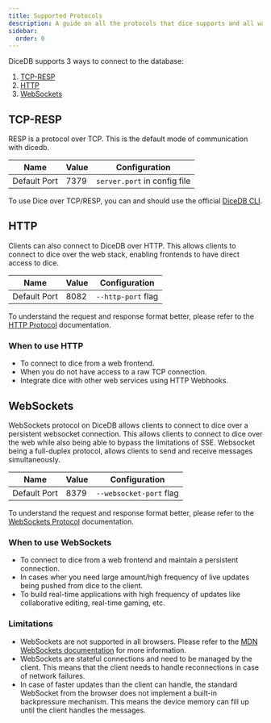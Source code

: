 ```yaml
---
title: Supported Protocols
description: A guide on all the protocols that dice supports and all ways to connect to dice.
sidebar:
  order: 0
---
```


DiceDB supports 3 ways to connect to the database:

1. [TCP-RESP](#tcp-resp)
2. [HTTP](#http)
3. [WebSockets](#websockets)

## TCP-RESP

RESP is a protocol over TCP. This is the default mode of communication with dicedb.

| Name         | Value | Configuration                |
| ------------ | ----- | ---------------------------- |
| Default Port | 7379  | `server.port` in config file |

To use Dice over TCP/RESP, you can and should use the official [DiceDB CLI](https://github.com/DiceDB/cli).

## HTTP

Clients can also connect to DiceDB over HTTP. This allows clients to connect to dice over the web stack, enabling frontends to have direct access to dice.

| Name         | Value | Configuration      |
| ------------ | ----- | ------------------ |
| Default Port | 8082  | `--http-port` flag |

[//]: # "For all commands except `QWATCH`, the HTTP API is synchronous and will return the result of the command immediately."
[//]: #
[//]: # "For [`QWATCH`](/commands/qwatch), we use [SSE](https://developer.mozilla.org/en-US/docs/Web/API/Server-sent_events/Using_server-sent_events) to be able to respond with changes to the result set of the queries."

To understand the request and response format better, please refer to the [HTTP Protocol](/protocols/http) documentation.

### When to use HTTP

- To connect to dice from a web frontend.
- When you do not have access to a raw TCP connection.
- Integrate dice with other web services using HTTP Webhooks.

[//]: # "- With small number of queries you want to `QWATCH`."
[//]: # "### Limitations"
[//]: #
[//]: # "- `QWATCH` uses SSE or Server Sent Events, and current implementation of HTTP in DiceDB is based on HTTP 1.1. This means that there would be a limit to how many queries you can `QWATCH` at a time ([ref](https://developer.mozilla.org/en-US/docs/Web/API/EventSource))."
[//]: # "- `QWATCH` using SSE also implies that the connection is stateful and the client needs to handle reconnections in case of network failures."

## WebSockets

WebSockets protocol on DiceDB allows clients to connect to dice over a persistent websocket connection. This allows clients to connect to dice over the web while also being able to bypass the limitations of SSE. Websocket being a full-duplex protocol, allows clients to send and receive messages simultaneously.

| Name         | Value | Configuration           |
| ------------ | ----- | ----------------------- |
| Default Port | 8379  | `--websocket-port` flag |

To understand the request and response format better, please refer to the [WebSockets Protocol](/protocols/websockets) documentation.

### When to use WebSockets

- To connect to dice from a web frontend and maintain a persistent connection.
- In cases wher you need large amount/high frequency of live updates being pushed from dice to the client.
- To build real-time applications with high frequency of updates like collaborative editing, real-time gaming, etc.

[//]: # "- To `QWATCH` a large number of queries."

### Limitations

- WebSockets are not supported in all browsers. Please refer to the [MDN WebSockets documentation](https://developer.mozilla.org/en-US/docs/Web/API/WebSockets_API) for more information.
- WebSockets are stateful connections and need to be managed by the client. This means that the client needs to handle reconnections in case of network failures.
- In case of faster updates than the client can handle, the standard WebSocket from the browser does not implement a built-in backpressure mechanism. This means the device memory can fill up until the client handles the messages.
